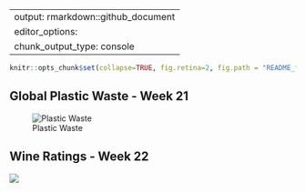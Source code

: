 
---
output: rmarkdown::github_document
editor_options: 
  chunk_output_type: console
---

```r
knitr::opts_chunk$set(collapse=TRUE, fig.retina=2, fig.path = "README_figs/README-")


```

## Global Plastic Waste - Week 21

![Plastic Waste](https://raw.githubusercontent.com/carstenstann/TidyTuesdaySubmissions/master/README_figs/Global Plastic Waste.png)

## Wine Ratings - Week 22

![](https://raw.githubusercontent.com/carstenstann/TidyTuesdaySubmissions/master/README_figs/WineRatings.png)


